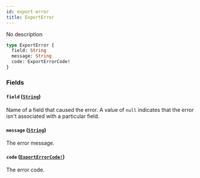 ```yaml
---
id: export-error
title: ExportError
---
```


No description

```graphql
type ExportError {
  field: String
  message: String
  code: ExportErrorCode!
}
```

### Fields

#### `field` ([`String`](../../../developer/api-reference/scalars/string))

Name of a field that caused the error. A value of `null` indicates that the error isn't associated with a particular field.

#### `message` ([`String`](../../../developer/api-reference/scalars/string))

The error message.

#### `code` ([`ExportErrorCode!`](../../../developer/api-reference/enums/export-error-code))

The error code.
